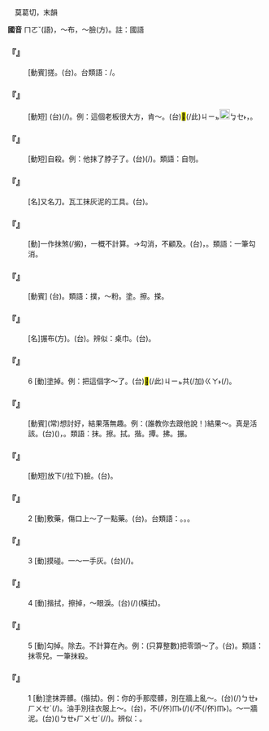 
=={{ruby|抹|ㄇㄛˇ}}==

　莫葛切，末韻

'''國音''' <rt>ㄇㄛˇ</rt>(語){{ruby|。|ㄇㄚ}}，～布，～臉(方)。註：國語

    

==='''『{{ruby|抹|ㄇㄛˇ}}{{ruby|骨|ㄍㄨˇ}}{{ruby|牌|ㄆㄞˊ}}』'''===
: [動賓]搓。(台){{ruby|<mark>&#xf90ae;</mark>|ㄙㄜ}}{{ruby|麻|ㄇㄨㄚˊ}}{{ruby|雀|ㄑㄧㆦㆶ}}{{ruby|牌|ㄅㄞˊ}}。台類語：{{ruby|跋|ㄅㄨㄚㆷ ͘}}/{{ruby|扑|ㄆㄚㆷ}}。
    

==='''『{{ruby|抹|ㄇㄛˇ}}{{ruby|零|ㄌㄧㄥˊ}}{{ruby|兒|ㄦ}}』'''===
: [動短] (台){{ruby|賣|ㆠㄨㆤ˫}}{{ruby|/|ㆠㆤ˫}}{{ruby|主|ㄗㄨˋ}}{{ruby|無|ㆠㄜˊ}}{{ruby|算|ㄙㆭ˪}}(/{{ruby|收|ㄒㄧㄨ}}){{ruby|零|ㄌㄢˊ}}{{ruby|星|ㄙㄢ}}{{ruby|錢|ㄐㆪˊ}}。例：這個老板很大方，肯～。(台)<mark>&#xffb50;</mark>(/此)<rt>ㄐㄧㆵ</rt>{{ruby|個|ㆤˊ}}{{ruby|賣|ㆠㄨㆤ˫}}{{ruby|/|ㆠㆤ˫}}{{ruby|物|ㄇㆭㆷ ͘}}{{ruby|/|ㄇㄧㆷ ͘}}{{ruby|丌|ㄗㄨㄥ}}[[File:fa45.png|20px]]<rt>ㆠㆤ˫</rt>{{ruby|/|ㆠㄨㆤ˫}}{{ruby|怯|ㄎㄧㄚㆴ}}{{ruby|使|ㄙㄞˋ}}，{{ruby|錢|ㄐㆪˊ}}{{ruby|尾|ㆠㄨㆤˋ}}{{ruby|/|ㆠㆤˋ}}{{ruby|攏|ㄌㆲˋ}}{{ruby|無|ㆠㄜˊ}}{{ruby|收|ㄒㄧㄨ}}。
    

==='''『{{ruby|抹|ㄇㄛˇ}}{{ruby|脖|ㄅㄛˊ}}{{ruby|子|·ㄗˇ}}』'''===
: [動短]自殺。例：他抹了脖子了。(台){{ruby|伊|ㄧ}}{{ruby|用|ㄧㆲ˫}}{{ruby|刀|ㄉㄜ}}{{ruby|割|ㄍㄨㄚㆷ}}{{ruby|嚨|ㄋㄚˊ}}{{ruby|喉|ㄠˊ}}{{ruby|自|ㄗㄨ˫}}{{ruby|盡|ㄐㄧㄣ˫}}(/{{ruby|自|ㄗㄨ˫}}{{ruby|殺|ㄙㄚㆵ}}{{ruby|死|ㄒㄧˋ}})。類語：自刎。
    

==='''『{{ruby|抹|ㄇㄛˇ}}{{ruby|子|·ㄗˇ}}』'''===
: [名]又名{{ruby|鏝|ㄇㄢˋ}}刀。瓦工抹灰泥的工具。(台){{ruby|抉|ㄍㄨㄚㆵ}}{{ruby|灰|ㄏㆤ}}{{ruby|/|ㄏㄨㆤ}}{{ruby|丌|ㆤ}}{{ruby|灰|ㄏㆤ}}{{ruby|/|ㄏㄨㆤ}}{{ruby|刀|ㄉㄜ}}。
    

==='''『{{ruby|抹|ㄇㄛˇ}}{{ruby|殺|ㄕㄚ}}』'''===
: [動]一作抹煞(/摋)，一概不計算。→勾消，不顧及。(台){{ruby|無|ㆠㄜˊ}}{{ruby|算|ㄙㆭ˪}}{{ruby|帳|ㄒㄧㄠ˪}}，{{ruby|無|ㆠㄜˊ}}{{ruby|顧|ㄍㆦ˪}}{{ruby|事|ㄙㄨ˫}}{{ruby|實|ㄒㄧㆵ ͘}}{{ruby|如|ㄌㄨˊ}}{{ruby|何|ㄏㄜˊ}}。類語：一筆勾消。
    

==='''『{{ruby|抹|ㄇㄛˇ}}{{ruby|粉|ㄈㄣˇ}}』'''===
: [動賓] (台){{ruby|抹|ㆠㄨㄚㆷ}}{{ruby|粉|ㄏㄨㄣˋ}}。類語：撲，～粉。塗。擦。搽。
    

==='''『{{ruby|抹|ㄇㄛˇ}}{{ruby|布|ㄅㄨˋ}}』'''===
: [名]搌布(方)。(台){{ruby|桌|ㄉㄜㆷ}}{{ruby|布|ㄅㆦ˪}}。辨似：桌巾。(台){{ruby|指|ㄐㄧˋ}}{{ruby|裝|ㄗㆲ}}{{ruby|飾|ㄒㄧㆤㆶ}}{{ruby|用|ㄧㆲ˫}}{{ruby|丌|ㆤ}}。
    

==='''『{{ruby|抹|ㄇㄛˇ}}』'''===
:6  [動]塗掉。例：把這個字～了。(台)<mark>&#xffb50;</mark>(/此)<rt>ㄐㄧㆵ</rt>{{ruby|字|ㆢㄧ˫}}{{ruby|/|ㄌㄧ˫}}共(/加)<rt>ㄍㄚ˫</rt>{{ruby|<mark>&#xffa46;</mark>|ㄊㄞˊ}}{{ruby|<mark>&#xf90f6;</mark>|ㄏㆪ˪}}{{ruby|<mark>&#xffa58;</mark>|ㄙㄚㆶ}}{{ruby|去|ㄎㄧ˪}}(/{{ruby|<mark>&#xffa46;</mark>|ㄊㄞˊ}}{{ruby|掉|ㄉㄧㄠ˫}})。
    

==='''『{{ruby|抹|ㄇㄛˇ}}{{ruby|一|ㄧˋ}}{{ruby|鼻|ㄅㄧˊ}}{{ruby|子|·ㄗˇ}}{{ruby|灰|ㄏㄨㄟ}}』'''===
: [動賓](常)想討好，結果落無趣。例：(誰教你去跟他說！)結果～。真是活該。(台){{ruby|結|ㄍㄧㄚㆵ}}{{ruby|局|ㄍㄧㆦㆶ ͘}}{{ruby|討|ㄊㄜˋ}}{{ruby|衰|ㄙㄨㆤ}}({{ruby|敗|ㆠㄞˋ}})，{{ruby|應|ㄧㄥ}}{{ruby|該|ㄍㄞ}}{{ruby|然|ㆢㄧㄢˊ}}{{ruby|/|ㄌㄧㄢˊ}}{{ruby|丌|ㆤ}}。類語：抹。擦。拭。揩。撢。拂。搌。
    

==='''『{{ruby|抹|ㄇㄛˇ}}{{ruby|下|ㄒㄧㄚˋ}}{{ruby|臉|ㄌㄧㄢˇ}}{{ruby|來|ㄌㄞˊ}}』'''===
: [動短]放下(/拉下)臉。(台){{ruby|變|ㆠㄧ˪}}{{ruby|面|ㆠㄧㄣ˫}}。
    

==='''『{{ruby|抹|ㄇㄛˇ}}』'''===
:2  [動]敷藥，傷口上～了一點藥。(台){{ruby|站|ㄉㄧㆰ˪}}{{ruby|<mark>&#xf90c3;</mark>|ㄎㄤ}}{{ruby|嘴|ㄘㄨㄧ˪}}{{ruby|抹|ㆠㄨㄚㆷ}}{{ruby|一|ㄐㄧㆵ ͘}}{{ruby|屑|ㄙㄨㆵ}}{{ruby|仔|ㄚ}}{{ruby|藥|ㄧㄜㆷ ͘}}。台類語：{{ruby|糊|ㄍㆦˊ}}{{ruby|藥|ㄧㄜㆷ ͘}}。{{ruby|點|ㄉㄧㆰˋ}}{{ruby|藥|ㄧㄜㆷ ͘}}。{{ruby|點|ㄉㄧㆰˋ}}{{ruby|藥|ㄧㄜㆷ ͘}}{{ruby|膏|ㄍㆦ}}{{ruby|/|ㄍㄜ}}。
    

==='''『{{ruby|抹|ㄇㄛˇ}}』'''===
:3  [動]摸碰。一～一手灰。(台){{ruby|一|ㄐㄧㆵ ͘}}{{ruby|下|·ㆤ˫}}{{ruby|<mark>&#xffadd;</mark>|ㄏㄨㆤˊ}}{{ruby|歸|ㄍㄨㄧ}}{{ruby|手|ㄑㄧㄨˋ}}{{ruby|全|ㄗㄨㄢˊ}}(/{{ruby|攏|ㄌㆲˋ}}){{ruby|是|ㄒㄧ˫}}{{ruby|灰|ㄏㆤ}}{{ruby|/|ㄏㄨㆤ}}{{ruby|/|ㄏㄨ}}{{ruby|了|ㄌㄧㄠˋ}}{{ruby|了|ㄌㄧㄠˋ}}。
    

==='''『{{ruby|抹|ㄇㄛˇ}}』'''===
:4  [動]揩拭，擦掉，～眼淚。(台){{ruby|拭|ㄑㄧㆵ ͘}}(/{{ruby|<mark>&#xffadd;</mark>|ㄏㄨㆤˊ}})(橫拭){{ruby|目|ㆠㄚㆶ}}{{ruby|屎|ㄙㄞˋ}}。
    

==='''『{{ruby|抹|ㄇㄛˇ}}』'''===
:5  [動]勾掉。除去。不計算在內。例：(只算整數)把零頭～了。(台){{ruby|零|ㄌㄢˊ}}{{ruby|星|ㄙㄢ}}{{ruby|丌|ㆤ}}{{ruby|切|ㄑㄧㄚㆵ}}{{ruby|掉|ㄉㄧㄠ˫}}。類語：抹零兒。一筆抹殺。
    

==='''『{{ruby|抹|ㄇㄛˇ}}』'''===
:1  [動]塗抹弄髒。(揩拭)。例：你的手那麼髒，別在牆上亂～。(台){{ruby|亂|ㄌㄨㄢ˫}}{{ruby|亂|ㄌㄨㄢ˫}}(/{{ruby|烏|ㆦ}}{{ruby|白|ㄅㆤㆷ ͘}})<rt>ㄅㄝ˫</rt><rt>ㄏㄨㆤˊ</rt>(/{{ruby|拭|ㄑㄧㆵ}})。油手別往衣服上～。(台){{ruby|沐|ㆠㄚㆶ}}{{ruby|油|ㄧㄨˊ}}{{ruby|丌|ㄗㄨㄥ}}{{ruby|手|ㄑㄧㄨˋ}}，不(/伓)<rt>ㆬ˫</rt>{{ruby|通|ㄊㄤ}}{{ruby|站|ㄉㄧㆰ˪}}{{ruby|衫|ㄙㆩ}}{{ruby|裏|ㄌㄧㄣ˪}}{{ruby|亂|ㄌㄨㄢ˫}}{{ruby|糊|ㄍㆦˊ}}(/{{ruby|<mark>&#xffadd;</mark>|ㄏㄨㆤˊ}})(/{{ruby|油|ㄧㄨˊ}}{{ruby|手|ㄑㄧㄨˋ}}不(/伓)<rt>ㆬ˫</rt>{{ruby|通|ㄊㄤ}}{{ruby|去|ㄎㄧ˪}}{{ruby|<mark>&#xffadd;</mark>|ㄏㄨㆤˊ}}{{ruby|著|ㄉㄧㄜㆷ}}{{ruby|衫|ㄙㆩ}})。～一牆泥。(台)({{ruby|<mark>&#xffb51;</mark>|ㆣㄧㄣˋ}}{{ruby|孲|ㄚ}}{{ruby|作|ㄗㆦㆶ}}{{ruby|孽|ㆣㄧㄚㆵ ͘}}){{ruby|歸|ㄍㄨㄧ}}{{ruby|壁|ㄅㄧㄚㆷ}}{{ruby|攏|ㄌㆲˋ}}<rt>ㄅㄝ˫</rt><rt>ㄏㄨㆤˊ</rt>(/{{ruby|糊|ㄍㆦˊ}}/{{ruby|抹|ㆠㄨㄚㆷ}}){{ruby|<mark>&#xffa42;</mark>|ㄍㄚㆷ}}{{ruby|全|ㄗㄨㄢˊ}}{{ruby|是|ㄒㄧ˫}}{{ruby|土|ㄊㆦˊ}}。辨似：{{ruby|抹|ㄇㄛˋ}}。
    
